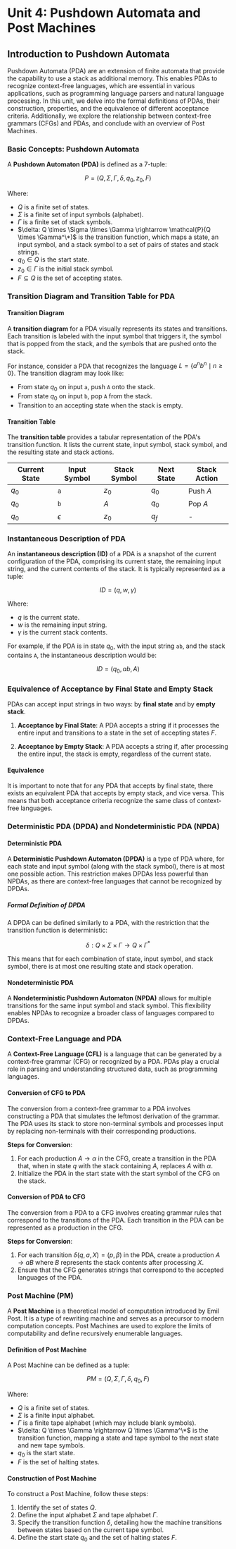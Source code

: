 # Unit 4: Pushdown Automata and Post Machines

## Introduction to Pushdown Automata

Pushdown Automata (PDA) are an extension of finite automata that provide the capability to use a stack as additional memory. This enables PDAs to recognize context-free languages, which are essential in various applications, such as programming language parsers and natural language processing. In this unit, we delve into the formal definitions of PDAs, their construction, properties, and the equivalence of different acceptance criteria. Additionally, we explore the relationship between context-free grammars (CFGs) and PDAs, and conclude with an overview of Post Machines.

### Basic Concepts: Pushdown Automata

A **Pushdown Automaton (PDA)** is defined as a 7-tuple:

$$
P = (Q, \Sigma, \Gamma, \delta, q_0, z_0, F)
$$

Where:

- $Q$ is a finite set of states.
- $\Sigma$ is a finite set of input symbols (alphabet).
- $\Gamma$ is a finite set of stack symbols.
- $\delta: Q \times \Sigma \times \Gamma \rightarrow \mathcal{P}(Q \times \Gamma^\*)$ is the transition function, which maps a state, an input symbol, and a stack symbol to a set of pairs of states and stack strings.
- $q_0 \in Q$ is the start state.
- $z_0 \in \Gamma$ is the initial stack symbol.
- $F \subseteq Q$ is the set of accepting states.

### Transition Diagram and Transition Table for PDA

#### Transition Diagram

A **transition diagram** for a PDA visually represents its states and transitions. Each transition is labeled with the input symbol that triggers it, the symbol that is popped from the stack, and the symbols that are pushed onto the stack.

For instance, consider a PDA that recognizes the language $L = \{ a^n b^n \mid n \geq 0 \}$. The transition diagram may look like:

- From state $q_0$ on input `a`, push `A` onto the stack.
- From state $q_0$ on input `b`, pop `A` from the stack.
- Transition to an accepting state when the stack is empty.

#### Transition Table

The **transition table** provides a tabular representation of the PDA's transition function. It lists the current state, input symbol, stack symbol, and the resulting state and stack actions.

| Current State | Input Symbol | Stack Symbol | Next State | Stack Action |
| ------------- | ------------ | ------------ | ---------- | ------------ |
| $q_0$         | `a`          | $z_0$        | $q_0$      | Push $A$     |
| $q_0$         | `b`          | $A$          | $q_0$      | Pop $A$      |
| $q_0$         | $\epsilon$   | $z_0$        | $q_f$      | -            |

### Instantaneous Description of PDA

An **instantaneous description (ID)** of a PDA is a snapshot of the current configuration of the PDA, comprising its current state, the remaining input string, and the current contents of the stack. It is typically represented as a tuple:

$$
ID = (q, w, \gamma)
$$

Where:

- $q$ is the current state.
- $w$ is the remaining input string.
- $\gamma$ is the current stack contents.

For example, if the PDA is in state $q_0$, with the input string `ab`, and the stack contains `A`, the instantaneous description would be:

$$
ID = (q_0, ab, A)
$$

### Equivalence of Acceptance by Final State and Empty Stack

PDAs can accept input strings in two ways: by **final state** and by **empty stack**.

1. **Acceptance by Final State**: A PDA accepts a string if it processes the entire input and transitions to a state in the set of accepting states $F$.

2. **Acceptance by Empty Stack**: A PDA accepts a string if, after processing the entire input, the stack is empty, regardless of the current state.

#### Equivalence

It is important to note that for any PDA that accepts by final state, there exists an equivalent PDA that accepts by empty stack, and vice versa. This means that both acceptance criteria recognize the same class of context-free languages.

### Deterministic PDA (DPDA) and Nondeterministic PDA (NPDA)

#### Deterministic PDA

A **Deterministic Pushdown Automaton (DPDA)** is a type of PDA where, for each state and input symbol (along with the stack symbol), there is at most one possible action. This restriction makes DPDAs less powerful than NPDAs, as there are context-free languages that cannot be recognized by DPDAs.

##### Formal Definition of DPDA

A DPDA can be defined similarly to a PDA, with the restriction that the transition function is deterministic:

$$
\delta: Q \times \Sigma \times \Gamma \rightarrow Q \times \Gamma^*
$$

This means that for each combination of state, input symbol, and stack symbol, there is at most one resulting state and stack operation.

#### Nondeterministic PDA

A **Nondeterministic Pushdown Automaton (NPDA)** allows for multiple transitions for the same input symbol and stack symbol. This flexibility enables NPDAs to recognize a broader class of languages compared to DPDAs.

### Context-Free Language and PDA

A **Context-Free Language (CFL)** is a language that can be generated by a context-free grammar (CFG) or recognized by a PDA. PDAs play a crucial role in parsing and understanding structured data, such as programming languages.

#### Conversion of CFG to PDA

The conversion from a context-free grammar to a PDA involves constructing a PDA that simulates the leftmost derivation of the grammar. The PDA uses its stack to store non-terminal symbols and processes input by replacing non-terminals with their corresponding productions.

**Steps for Conversion**:

1. For each production $A \rightarrow \alpha$ in the CFG, create a transition in the PDA that, when in state $q$ with the stack containing $A$, replaces $A$ with $\alpha$.
2. Initialize the PDA in the start state with the start symbol of the CFG on the stack.

#### Conversion of PDA to CFG

The conversion from a PDA to a CFG involves creating grammar rules that correspond to the transitions of the PDA. Each transition in the PDA can be represented as a production in the CFG.

**Steps for Conversion**:

1. For each transition $\delta(q, a, X) = (p, \beta)$ in the PDA, create a production $A \rightarrow aB$ where $B$ represents the stack contents after processing $X$.
2. Ensure that the CFG generates strings that correspond to the accepted languages of the PDA.

### Post Machine (PM)

A **Post Machine** is a theoretical model of computation introduced by Emil Post. It is a type of rewriting machine and serves as a precursor to modern computation concepts. Post Machines are used to explore the limits of computability and define recursively enumerable languages.

#### Definition of Post Machine

A Post Machine can be defined as a tuple:

$$
PM = (Q, \Sigma, \Gamma, \delta, q_0, F)
$$

Where:

- $Q$ is a finite set of states.
- $\Sigma$ is a finite input alphabet.
- $\Gamma$ is a finite tape alphabet (which may include blank symbols).
- $\delta: Q \times \Gamma \rightarrow Q \times \Gamma^\*$ is the transition function, mapping a state and tape symbol to the next state and new tape symbols.
- $q_0$ is the start state.
- $F$ is the set of halting states.

#### Construction of Post Machine

To construct a Post Machine, follow these steps:

1. Identify the set of states $Q$.
2. Define the input alphabet $\Sigma$ and tape alphabet $\Gamma$.
3. Specify the transition function $\delta$, detailing how the machine transitions between states based on the current tape symbol.
4. Define the start state $q_0$ and the set of halting states $F$.
